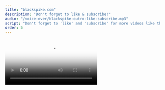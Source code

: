 ```yaml
---
title: "blackspike.com"
description: "Don't forget to like & subscribe!"
audio: "/voice-over/blackspike-outro-like-subscribe.mp3"
script: "Don't forget to 'like' and 'subscribe' for more videos like this. Check out our blog at blackspike.com. Thanks for watching!"
order: 5
---
```



<video
  class="absolute right-0 top-0 w-[962px] h-[542px] z-10 !animate-none !opacity-100"
  autoplay playsinline poster="/videos/blackspike-like-and-subscribe.optim.avif">
  <source src="/videos/blackspike-like-and-subscribe.mp4" type="video/mp4" />
</video>

<QrCode />